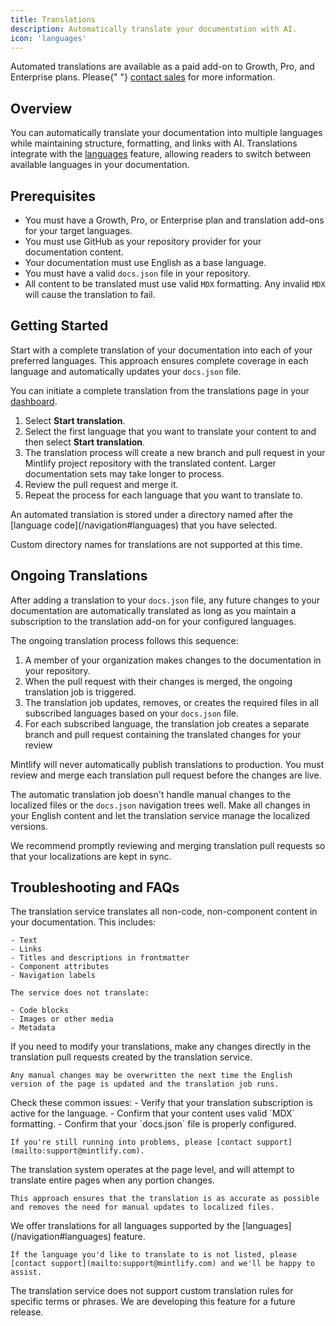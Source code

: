 ```yaml
---
title: Translations
description: Automatically translate your documentation with AI.
icon: 'languages'
---
```


<Info>
  Automated translations are available as a paid add-on to Growth, Pro, and Enterprise plans. Please{" "}
  <a href="mailto:sales@mintlify.com">contact sales</a> for more information.
</Info>

## Overview

You can automatically translate your documentation into multiple languages while maintaining structure, formatting, and links with AI. Translations integrate with the [languages](/navigation#languages) feature, allowing readers to switch between available languages in your documentation.

## Prerequisites

- You must have a Growth, Pro, or Enterprise plan and translation add-ons for your target languages.
- You must use GitHub as your repository provider for your documentation content.
- Your documentation must use English as a base language.
- You must have a valid `docs.json` file in your repository.
- All content to be translated must use valid `MDX` formatting. Any invalid `MDX` will cause the translation to fail.

## Getting Started

Start with a complete translation of your documentation into each of your preferred languages. This approach ensures complete coverage in each language and automatically updates your `docs.json` file.

You can initiate a complete translation from the translations page in your [dashboard](https://dashboard.mintlify.com/settings/organization/translations).

1. Select **Start translation**.
2. Select the first language that you want to translate your content to and then select **Start translation**.
3. The translation process will create a new branch and pull request in your Mintlify project repository with the translated content. Larger documentation sets may take longer to process.
4. Review the pull request and merge it.
5. Repeat the process for each language that you want to translate to.

<Info>
  An automated translation is stored under a directory named after the [language code](/navigation#languages) that you have selected.
  
  Custom directory names for translations are not supported at this time.
</Info>

## Ongoing Translations

After adding a translation to your `docs.json` file, any future changes to your documentation are automatically translated as long as you maintain a subscription to the translation add-on for your configured languages.

The ongoing translation process follows this sequence:

1. A member of your organization makes changes to the documentation in your repository.
2. When the pull request with their changes is merged, the ongoing translation job is triggered.
3. The translation job updates, removes, or creates the required files in all subscribed languages based on your `docs.json` file.
4. For each subscribed language, the translation job creates a separate branch and pull request containing the translated changes for your review

<Info>
Mintlify will never automatically publish translations to production. You must review and merge each translation pull request before the changes are live.
</Info>

The automatic translation job doesn't handle manual changes to the localized files or the `docs.json` navigation trees well. Make all changes in your English content and let the translation service manage the localized versions.

We recommend promptly reviewing and merging translation pull requests so that your localizations are kept in sync.

## Troubleshooting and FAQs

<AccordionGroup>
  <Accordion title="What content is translated?">
    The translation service translates all non-code, non-component content in your documentation. This includes:
    
    - Text
    - Links
    - Titles and descriptions in frontmatter
    - Component attributes
    - Navigation labels
    
    The service does not translate:
    
    - Code blocks
    - Images or other media
    - Metadata
  </Accordion>

  <Accordion title="How do I update my translations manually?">
    If you need to modify your translations, make any changes directly in the translation pull requests created by the translation service.
    
    Any manual changes may be overwritten the next time the English version of the page is updated and the translation job runs.
  </Accordion>

  <Accordion title="Why isn't my translation working?">
    Check these common issues:
    - Verify that your translation subscription is active for the language.
    - Confirm that your content uses valid `MDX` formatting.
    - Confirm that your `docs.json` file is properly configured.

    If you're still running into problems, please [contact support](mailto:support@mintlify.com).
  </Accordion>

  <Accordion title="Why do translation PRs sometimes include unchanged sections?">
    The translation system operates at the page level, and will attempt to translate entire pages when any portion changes.

    This approach ensures that the translation is as accurate as possible and removes the need for manual updates to localized files.
  </Accordion>

  <Accordion title="My desired language isn't available.">
    We offer translations for all languages supported by the [languages](/navigation#languages) feature.

    If the language you'd like to translate to is not listed, please [contact support](mailto:support@mintlify.com) and we'll be happy to assist.
  </Accordion>

  <Accordion title="Can I define specific translations for words or prevent terms from being translated?">
    The translation service does not support custom translation rules for specific terms or phrases. We are developing this feature for a future release.
  </Accordion>
</AccordionGroup>
